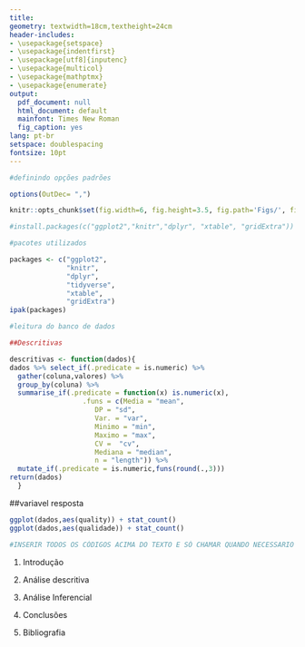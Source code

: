 ```yaml
---
title: 
geometry: textwidth=18cm,textheight=24cm
header-includes:
- \usepackage{setspace}
- \usepackage{indentfirst}
- \usepackage[utf8]{inputenc}
- \usepackage{multicol}
- \usepackage{mathptmx}
- \usepackage{enumerate}
output:
  pdf_document: null
  html_document: default
  mainfont: Times New Roman
  fig_caption: yes
lang: pt-br
setspace: doublespacing
fontsize: 10pt
---
```


\begin{titlepage}
\thispagestyle{empty}
\begin{center}
\begin{center}
\begin{minipage}[s]{1.75cm}
\includegraphics[width=40pt,height=45pt]{logoUnicamp.png} 
\end{minipage}\begin{minipage}[s]{11.25cm}\noindent
{\begin{center} {\Large Universidade Estadual de Campinas}\\
{Instituto de Matemática, Estatística e Computação Científica}\\
{\sc Departamento de Estatística}
\end{center}}
\end{minipage}
\begin{minipage}[s]{0.5cm}
\includegraphics[width=40pt,height=45pt]{logoimecc.png}
\end{minipage}
\end{center}
\end{center}
\vspace{3cm}
\font\fontGrande=cmcsc10 scaled 2500
\font\pessoal=cmr9 scaled 2500

\begin{center}
\vspace*{3.5cm}
{\rule[0 ex]{16cm}{0.05cm}}
{\huge \sc Trabalho - Parte 1 \\[8pt]
Relatório - Questão 1}
{\rule[0 ex]{16cm}{0.05cm}}
\end{center}

\begin{center}

\normalsize \vspace{8mm}


\vspace{4cm}

{\sc  Eliane Ramos de Siqueira  RA:155233} \\
{\sc  Guilherme Pazian  RA:160323}\\
{\sc  Henrique Capatto  RA:146406}\\
{\sc  Murilo Salgado Razoli  RA:150987}

\vspace{0.2cm}

Disciplina: {\bf ME731 - Análise Multivariada}\\
Professor: {\bf Caio Lucidius Naberezny Azevedo}
\vspace{1cm}

{\footnotesize{Campinas - SP \\ 18 de Novembro de 2017}}
\end{center}
\end{titlepage}

```r
#definindo opções padrões 

options(OutDec= ",")

knitr::opts_chunk$set(fig.width=6, fig.height=3.5, fig.path='Figs/', fig.align='center', echo=FALSE, warning=FALSE, message=FALSE)
```

```r
#install.packages(c("ggplot2","knitr","dplyr", "xtable", "gridExtra"))

#pacotes utilizados

packages <- c("ggplot2",
              "knitr",
              "dplyr",
              "tidyverse",
              "xtable",
              "gridExtra")
ipak(packages)

```

```r
#leitura do banco de dados
```

```r
##Descritivas

descritivas <- function(dados){
dados %>% select_if(.predicate = is.numeric) %>% 
  gather(coluna,valores) %>% 
  group_by(coluna) %>% 
  summarise_if(.predicate = function(x) is.numeric(x),
                  .funs = c(Media = "mean",
                     DP = "sd",
                     Var. = "var",
                     Minimo = "min",
                     Maximo = "max",
                     CV =  "cv",
                     Mediana = "median",
                     n = "length")) %>% 
  mutate_if(.predicate = is.numeric,funs(round(.,3)))
return(dados)
  }
```

##variavel resposta

```r
ggplot(dados,aes(quality)) + stat_count()
ggplot(dados,aes(qualidade)) + stat_count()

```












```r
#INSERIR TODOS OS CÓDIGOS ACIMA DO TEXTO E SÓ CHAMAR QUANDO NECESSARIO
```


1. Introdução

\newpage

2. Análise descritiva

\newpage

3. Análise Inferencial


\newpage

4. Conclusões 

\newpage

5. Bibliografia

\begin{itemize}

  \item Azevedo, C. L. N (2017). Notas de aula sobre análise multivariada de dados http://www.ime.unicamp.br/~cnaber/Material_AM_2S_2017.htm
  \item Johson, R. A. and Wichern, D. W. (2007). Applied Multivariate Statistical Analysis, 7a edição, Upper Saddle River, NJ : Prentice-Hall.

\end{itemize}
